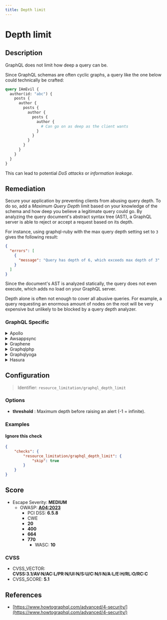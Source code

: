 ```yaml
---
title: Depth limit
---
```


# Depth limit

## Description

GraphQL does not limit how deep a query can be.

Since GraphQL schemas are often cyclic graphs, a query like the one below could technically be crafted:

```graphql
query IAmEvil {
  author(id: "abc") {
    posts {
      author {
        posts {
          author {
            posts {
              author {
                # Can go on as deep as the client wants
              }
            }
          }
        }
      }
    }
  }
}
```

This can lead to potential *DoS attacks* or *information leakage*.


## Remediation

Secure your application by preventing clients from abusing query depth.
To do so, add a *Maximum Query Depth* limit based on your knowledge of the schema and how deep you believe a legitimate query could go.
By analyzing the query document's abstract syntax tree (AST), a GraphQL server is able to reject or accept a request based on its depth.

For instance, using graphql-ruby with the max query depth setting set to `3` gives the following result:

```json
{
  "errors": [
    {
      "message": "Query has depth of 6, which exceeds max depth of 3"
    }
  ]
}
```

Since the document's AST is analyzed statically, the query does not even execute, which adds no load on your GraphQL server.

Depth alone is often not enough to cover all abusive queries. For example, a query requesting an enormous amount of nodes on the root will be very expensive but unlikely to be blocked by a query depth analyzer.



### GraphQL Specific

<details>
    <summary>Apollo</summary>

Install our open source package [GraphQL Armor](https://escape.tech/graphql-armor/docs/getting-started) for Apollo.

Source: <https://escape.tech/blog/9-graphql-security-best-practices/>.


</details>

<details>
    <summary>Awsappsync</summary>

For now, AppSync does not allow out-of-the-box query depth limit configuration.

This can however be bypassed by implementing depth limit using Velocity Template Language VTL in Escape's Resolver.
Below is an example of using the Matches regex to determine the length of selectionSetList.
This example enforces a depth limit of 3 and can be added inside of an AppSync resolver function.
```
#set($selectionSetList = $ctx.info.selectionSetList)

#foreach ($item in $selectionSetList)
  #if($item.matches(".*/.*/./."))
    $util.error("Error: Queries with more than 3 levels found. At level - $item")
  #end
#end
#return($ctx.prev.result)
```
Source: https://robertbulmer.medium.com/aws-appsync-rate-and-max-depth-limiting-c536e5ba43d6.


</details>

<details>
    <summary>Graphene</summary>

With `graphene-django`, it is possible to implement a custom GraphQL backend to limit query complexity, such as this one:
[graphene-django query cost analysis / complexity limits](https://gist.github.com/thibaudlabat/7b86f1a4da34eccfbfa524ca7359e87c).


</details>

<details>
    <summary>Graphqlphp</summary>

```php
use GraphQL\GraphQL;
use GraphQL\Validator\Rules\QueryDepth;
use GraphQL\Validator\DocumentValidator;

$rule = new QueryDepth($maxDepth = 10);
DocumentValidator::addRule($rule);

GraphQL::executeQuery(/*...*/);
```

Source: https://github.com/webonyx/graphql-php/blob/master/docs/security.md#limiting-query-depth.


</details>

<details>
    <summary>Graphqlyoga</summary>

Install our open source package [GraphQL Armor](https://escape.tech/graphql-armor/docs/getting-started) for Yoga.

You can also use the standalone [envelop plugin](https://www.npmjs.com/package/@escape.tech/graphql-armor-max-depth).


</details>

<details>
    <summary>Hasura</summary>

Hasura allows for manual query depth limit configuration directly in the security settings:
- Go to Project Console > Security Settings > API Limits.
- Click on "Global".
- Set a depth limit (e.g., 3).


</details>

## Configuration

> Identifier: `resource_limitation/graphql_depth_limit`

### Options

- **threshold** : Maximum depth before raising an alert (-1 = infinite).
  



### Examples



#### Ignore this check

```json
{
    "checks": {
        "resource_limitation/graphql_depth_limit": {
            "skip": true
        }
    }
}
```




## Score

- Escape Severity: **<span className="medium-severity">MEDIUM</span>**
  - OWASP: **[A04:2023](https://github.com/OWASP/API-Security/blob/master/editions/2023/en/0xa4-unrestricted-resource-consumption.md)**
    - PCI DSS: **6.5.8**
    - CWE
    - **20**
    - **400**
    - **664**
    - **770**
      - WASC: **10**
      
      

### CVSS

- CVSS_VECTOR: **CVSS:3.1/AV:N/AC:L/PR:N/UI:N/S:U/C:N/I:N/A:L/E:H/RL:O/RC:C**
- CVSS_SCORE: **5.1**

## References

- [https://www.howtographql.com/advanced/4-security/](https://www.howtographql.com/advanced/4-security/)
  
